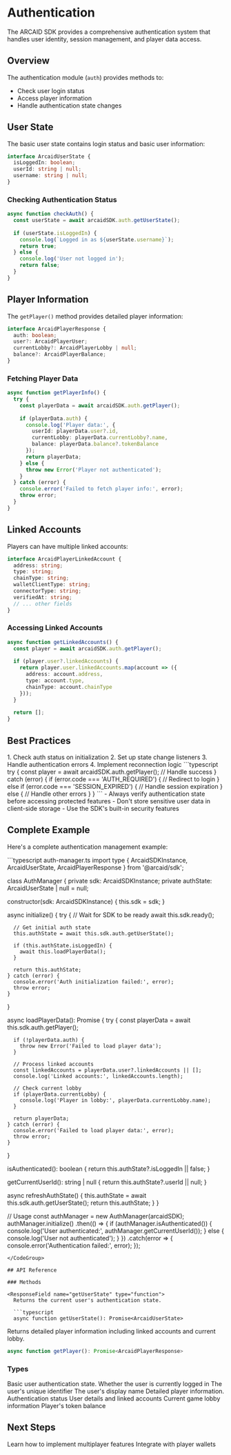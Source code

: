 # Authentication

The ARCAID SDK provides a comprehensive authentication system that handles user identity, session management, and player data access.

## Overview

The authentication module (`auth`) provides methods to:
- Check user login status
- Access player information
- Handle authentication state changes

## User State

The basic user state contains login status and basic user information:

```typescript
interface ArcaidUserState {
  isLoggedIn: boolean;
  userId: string | null;
  username: string | null;
}
```

### Checking Authentication Status

```typescript
async function checkAuth() {
  const userState = await arcaidSDK.auth.getUserState();
  
  if (userState.isLoggedIn) {
    console.log(`Logged in as ${userState.username}`);
    return true;
  } else {
    console.log('User not logged in');
    return false;
  }
}
```

## Player Information

The `getPlayer()` method provides detailed player information:

```typescript
interface ArcaidPlayerResponse {
  auth: boolean;
  user?: ArcaidPlayerUser;
  currentLobby?: ArcaidPlayerLobby | null;
  balance?: ArcaidPlayerBalance;
}
```

### Fetching Player Data

```typescript
async function getPlayerInfo() {
  try {
    const playerData = await arcaidSDK.auth.getPlayer();
    
    if (playerData.auth) {
      console.log('Player data:', {
        userId: playerData.user?.id,
        currentLobby: playerData.currentLobby?.name,
        balance: playerData.balance?.tokenBalance
      });
      return playerData;
    } else {
      throw new Error('Player not authenticated');
    }
  } catch (error) {
    console.error('Failed to fetch player info:', error);
    throw error;
  }
}
```

## Linked Accounts

Players can have multiple linked accounts:

```typescript
interface ArcaidPlayerLinkedAccount {
  address: string;
  type: string;
  chainType: string;
  walletClientType: string;
  connectorType: string;
  verifiedAt: string;
  // ... other fields
}
```

### Accessing Linked Accounts

```typescript
async function getLinkedAccounts() {
  const player = await arcaidSDK.auth.getPlayer();
  
  if (player.user?.linkedAccounts) {
    return player.user.linkedAccounts.map(account => ({
      address: account.address,
      type: account.type,
      chainType: account.chainType
    }));
  }
  
  return [];
}
```

## Best Practices

<AccordionGroup>
  <Accordion title="Authentication Flow">
    1. Check auth status on initialization
    2. Set up state change listeners
    3. Handle authentication errors
    4. Implement reconnection logic
  </Accordion>
  
  <Accordion title="Error Handling">
    ```typescript
    try {
      const player = await arcaidSDK.auth.getPlayer();
      // Handle success
    } catch (error) {
      if (error.code === 'AUTH_REQUIRED') {
        // Redirect to login
      } else if (error.code === 'SESSION_EXPIRED') {
        // Handle session expiration
      } else {
        // Handle other errors
      }
    }
    ```
  </Accordion>
  
  <Accordion title="Security Considerations">
    - Always verify authentication state before accessing protected features
    - Don't store sensitive user data in client-side storage
    - Use the SDK's built-in security features
  </Accordion>
</AccordionGroup>

## Complete Example

Here's a complete authentication management example:

<CodeGroup>
```typescript auth-manager.ts
import type { 
  ArcaidSDKInstance,
  ArcaidUserState,
  ArcaidPlayerResponse
} from '@arcaid/sdk';

class AuthManager {
  private sdk: ArcaidSDKInstance;
  private authState: ArcaidUserState | null = null;
  
  constructor(sdk: ArcaidSDKInstance) {
    this.sdk = sdk;
  }
  
  async initialize() {
    try {
      // Wait for SDK to be ready
      await this.sdk.ready();
      
      // Get initial auth state
      this.authState = await this.sdk.auth.getUserState();
      
      if (this.authState.isLoggedIn) {
        await this.loadPlayerData();
      }
      
      return this.authState;
    } catch (error) {
      console.error('Auth initialization failed:', error);
      throw error;
    }
  }
  
  async loadPlayerData(): Promise<ArcaidPlayerResponse> {
    try {
      const playerData = await this.sdk.auth.getPlayer();
      
      if (!playerData.auth) {
        throw new Error('Failed to load player data');
      }
      
      // Process linked accounts
      const linkedAccounts = playerData.user?.linkedAccounts || [];
      console.log('Linked accounts:', linkedAccounts.length);
      
      // Check current lobby
      if (playerData.currentLobby) {
        console.log('Player in lobby:', playerData.currentLobby.name);
      }
      
      return playerData;
    } catch (error) {
      console.error('Failed to load player data:', error);
      throw error;
    }
  }
  
  isAuthenticated(): boolean {
    return this.authState?.isLoggedIn || false;
  }
  
  getCurrentUserId(): string | null {
    return this.authState?.userId || null;
  }
  
  async refreshAuthState() {
    this.authState = await this.sdk.auth.getUserState();
    return this.authState;
  }
}

// Usage
const authManager = new AuthManager(arcaidSDK);
authManager.initialize()
  .then(() => {
    if (authManager.isAuthenticated()) {
      console.log('User authenticated:', authManager.getCurrentUserId());
    } else {
      console.log('User not authenticated');
    }
  })
  .catch(error => {
    console.error('Authentication failed:', error);
  });
```
</CodeGroup>

## API Reference

### Methods

<ResponseField name="getUserState" type="function">
  Returns the current user's authentication state.
  
  ```typescript
  async function getUserState(): Promise<ArcaidUserState>
  ```
</ResponseField>

<ResponseField name="getPlayer" type="function">
  Returns detailed player information including linked accounts and current lobby.
  
  ```typescript
  async function getPlayer(): Promise<ArcaidPlayerResponse>
  ```
</ResponseField>

### Types

<ResponseField name="ArcaidUserState" type="object">
  Basic user authentication state.
  
  <Expandable title="Properties">
    <ResponseField name="isLoggedIn" type="boolean">
      Whether the user is currently logged in
    </ResponseField>
    <ResponseField name="userId" type="string | null">
      The user's unique identifier
    </ResponseField>
    <ResponseField name="username" type="string | null">
      The user's display name
    </ResponseField>
  </Expandable>
</ResponseField>

<ResponseField name="ArcaidPlayerResponse" type="object">
  Detailed player information.
  
  <Expandable title="Properties">
    <ResponseField name="auth" type="boolean">
      Authentication status
    </ResponseField>
    <ResponseField name="user" type="ArcaidPlayerUser">
      User details and linked accounts
    </ResponseField>
    <ResponseField name="currentLobby" type="ArcaidPlayerLobby">
      Current game lobby information
    </ResponseField>
    <ResponseField name="balance" type="ArcaidPlayerBalance">
      Player's token balance
    </ResponseField>
  </Expandable>
</ResponseField>

## Next Steps

<CardGroup cols={2}>
  <Card title="Multiplayer" icon="users" href="/api-reference/multiplayer">
    Learn how to implement multiplayer features
  </Card>
  <Card title="Wallet Integration" icon="wallet" href="/api-reference/wallet">
    Integrate with player wallets
  </Card>
</CardGroup> 